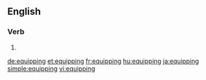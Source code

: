 ==English==

===Verb===
{{head|en}}

# {{present participle of|equip}}

[[de:equipping]]
[[et:equipping]]
[[fr:equipping]]
[[hu:equipping]]
[[ja:equipping]]
[[simple:equipping]]
[[vi:equipping]]